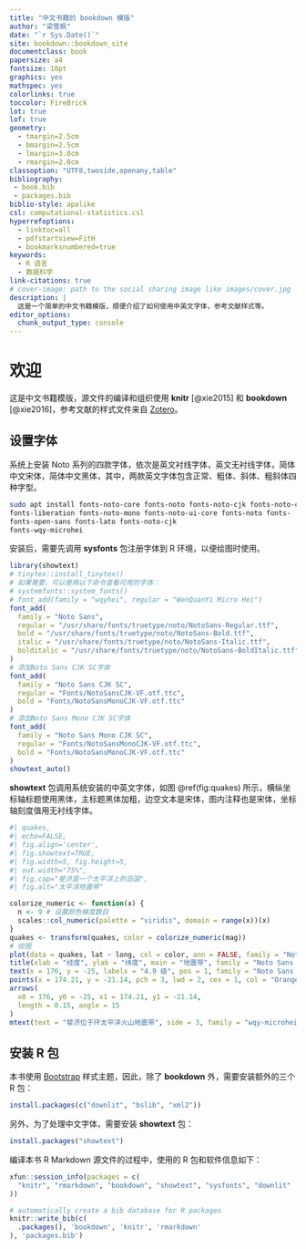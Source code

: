 ```yaml
---
title: "中文书籍的 bookdown 模版"
author: "梁雪枫"
date: "`r Sys.Date()`"
site: bookdown::bookdown_site
documentclass: book
papersize: a4
fontsize: 10pt
graphics: yes
mathspec: yes
colorlinks: true
toccolor: FireBrick
lot: true
lof: true
geometry:
  - tmargin=2.5cm
  - bmargin=2.5cm
  - lmargin=3.0cm
  - rmargin=2.0cm
classoption: "UTF8,twoside,openany,table"
bibliography: 
 - book.bib
 - packages.bib
biblio-style: apalike
csl: computational-statistics.csl
hyperrefoptions:
  - linktoc=all
  - pdfstartview=FitH
  - bookmarksnumbered=true
keywords: 
  - R 语言
  - 数据科学
link-citations: true
# cover-image: path to the social sharing image like images/cover.jpg
description: |
  这是一个简单的中文书籍模版，顺便介绍了如何使用中英文字体，参考文献样式等。
editor_options: 
  chunk_output_type: console
---
```


\mainmatter

# 欢迎 {#chap-welcome .unnumbered}

\chaptermark{欢迎}

::: {.rmdtip data-latex="{提示}"}
这是中文书籍模版，源文件的编译和组织使用 **knitr** [@xie2015] 和 **bookdown** [@xie2016]，参考文献的样式文件来自 [Zotero](https://www.zotero.org/styles)。
:::

## 设置字体 {#sec-setup-fonts .unnumbered}

系统上安装 Noto 系列的四款字体，依次是英文衬线字体，英文无衬线字体，简体中文宋体，简体中文黑体，其中，两款英文字体包含正常、粗体、斜体、粗斜体四种字型。

``` bash
sudo apt install fonts-noto-core fonts-noto fonts-noto-cjk fonts-noto-cjk-extra
fonts-liberation fonts-noto-mono fonts-noto-ui-core fonts-noto fonts-
fonts-open-sans fonts-lato fonts-noto-cjk
fonts-wqy-microhei
```

安装后，需要先调用 **sysfonts** 包注册字体到 R 环境，以便绘图时使用。

```r
library(showtext)
# tinytex::install_tinytex()
# 如果需要，可以使用以下命令查看可用的字体：
# systemfonts::system_fonts()
# font_add(family = "wqyhei", regular = "WenQuanYi Micro Hei")
font_add(
  family = "Noto Sans",
  regular = "/usr/share/fonts/truetype/noto/NotoSans-Regular.ttf",
  bold = "/usr/share/fonts/truetype/noto/NotoSans-Bold.ttf",
  italic = "/usr/share/fonts/truetype/noto/NotoSans-Italic.ttf",
  bolditalic = "/usr/share/fonts/truetype/noto/NotoSans-BoldItalic.ttf"
)
# 添加Noto Sans CJK SC字体
font_add(
  family = "Noto Sans CJK SC", 
  regular = "Fonts/NotoSansCJK-VF.otf.ttc",
  bold = "Fonts/NotoSansMonoCJK-VF.otf.ttc"
)
# 添加Noto Sans Mono CJK SC字体
font_add(
  family = "Noto Sans Mono CJK SC", 
  regular = "Fonts/NotoSansMonoCJK-VF.otf.ttc",
  bold = "Fonts/NotoSansMonoCJK-VF.otf.ttc"
)
showtext_auto()
```

**showtext** 包调用系统安装的中英文字体，如图 \@ref(fig:quakes) 所示，横纵坐标轴标题使用黑体，主标题黑体加粗，边空文本是宋体，图内注释也是宋体，坐标轴刻度值用无衬线字体。

```r
#| quakes,
#| echo=FALSE,
#| fig.align='center',
#| fig.showtext=TRUE,
#| fig.width=5, fig.height=5,
#| out.width="75%",
#| fig.cap="斐济是一个太平洋上的岛国",
#| fig.alt="太平洋地震带"

colorize_numeric <- function(x) {
  n <- 9 # 设置颜色梯度数目
  scales::col_numeric(palette = "viridis", domain = range(x))(x)
}
quakes <- transform(quakes, color = colorize_numeric(mag))
# 绘图
plot(data = quakes, lat ~ long, col = color, ann = FALSE, family = "Noto Sans")
title(xlab = "经度", ylab = "纬度", main = "地震带", family = "Noto Sans CJK SC")
text(x = 176, y = -25, labels = "4.9 级", pos = 1, family = "Noto Sans Mono CJK SC")
points(x = 174.21, y = -21.14, pch = 3, lwd = 2, cex = 1, col = "Orange")
arrows(
  x0 = 176, y0 = -25, x1 = 174.21, y1 = -21.14,
  length = 0.15, angle = 15
)
mtext(text = "斐济位于环太平洋火山地震带", side = 3, family = "wqy-microhei")
```

## 安装 R 包 {#sec-install-packages .unnumbered}

本书使用 [Bootstrap](https://getbootstrap.com/) 样式主题，因此，除了 **bookdown** 外，需要安装额外的三个 R 包：

```r
install.packages(c("downlit", "bslib", "xml2"))
```

另外，为了处理中文字体，需要安装 **showtext** 包：

```r
install.packages("showtext")
```

编译本书 R Markdown 源文件的过程中，使用的 R 包和软件信息如下：

```r
xfun::session_info(packages = c(
  "knitr", "rmarkdown", "bookdown", "showtext", "sysfonts", "downlit"
))
```

```r
# automatically create a bib database for R packages
knitr::write_bib(c(
  .packages(), 'bookdown', 'knitr', 'rmarkdown'
), 'packages.bib')
```
